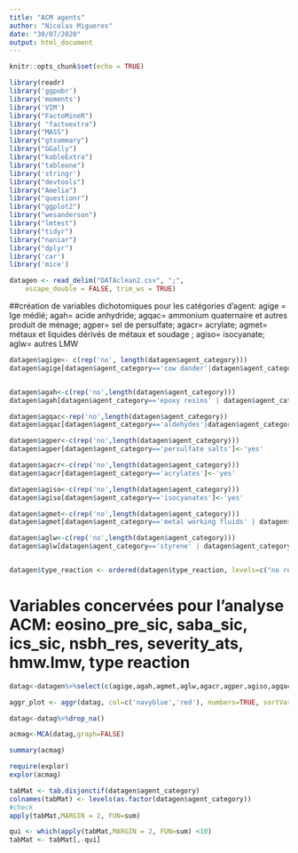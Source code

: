 ```yaml
---
title: "ACM agents"
author: "Nicolas Migueres"
date: "30/07/2020"
output: html_document
---
```


```r
knitr::opts_chunk$set(echo = TRUE)
```

```r

library(readr)
library('ggpubr')
library('moments')
library('VIM')
library("FactoMineR")
library( "factoextra")
library("MASS")
library("gtsummary")
library("GGally")
library("kableExtra")
library("tableone")
library('stringr')
library("devtools")
library("Amelia")
library("questionr")
library("ggplot2")
library("wesanderson")
library("lmtest")
library("tidyr")
library("naniar")
library("dplyr")
library('car')
library('mice')

```


```r
datagen <- read_delim("DATAclean2.csv", ";", 
    escape_double = FALSE, trim_ws = TRUE)
```


##création de variables dichotomiques pour les catégories d'agent: agige = Ige médié; agah= acide anhydride; agqac= ammonium quaternaire et autres produit de ménage; agper= sel de persulfate; agacr= acrylate; agmet= métaux et liquides dérivés de métaux et soudage ; agiso= isocyanate; aglw= autres LMW 
 
```r



datagen$agige<- c(rep('no', length(datagen$agent_category)))
datagen$agige[datagen$agent_category=='cow dander'|datagen$agent_category=='drugs'| datagen$agent_category=='fish/seafood'| datagen$agent_category=='enzymes'| datagen$agent_category=='flour/grains'|datagen$agent_category=='insects and derived products'| datagen$agent_category=='latex'| datagen$agent_category=='moulds' | datagen$agent_category=='ornemental plants'|datagen$agent_category=='rodents'| datagen$agent_category=='soybean flour'| datagen$agent_category=='spices' | datagen$agent_category=='storage mites'| datagen$agent_category=='various animals and derived products' | datagen$agent_category=='various plant-derived products'| datagen$agent_category== 'vegetal gums' | datagen$agent_category== 'wood dusts' ] <- 'yes'


datagen$agah<-c(rep('no',length(datagen$agent_category)))
datagen$agah[datagen$agent_category=='epoxy resins' | datagen$agent_category=='acid anhydrides']<-'yes'

datagen$agqac<-rep('no',length(datagen$agent_category))
datagen$agqac[datagen$agent_category=='aldehydes'|datagen$agent_category=='quaternary ammonium' |datagen$agent_category=='cleaning products/disinfectants'| datagen$agent_category=='amines' ]<- 'yes'

datagen$agper<-c(rep('no',length(datagen$agent_category)))
datagen$agper[datagen$agent_category=='persulfate salts']<-'yes'

datagen$agacr<-c(rep('no',length(datagen$agent_category)))
datagen$agacr[datagen$agent_category=='acrylates']<-'yes'

datagen$agiso<-c(rep('no',length(datagen$agent_category)))
datagen$agiso[datagen$agent_category=='isocyanates']<-'yes'

datagen$agmet<-c(rep('no',length(datagen$agent_category)))
datagen$agmet[datagen$agent_category=='metal working fluids' | datagen$agent_category=='metals' | datagen$agent_category== 'welding'] <-'yes'

datagen$aglw<-c(rep('no',length(datagen$agent_category)))
datagen$aglw[datagen$agent_category=='styrene' | datagen$agent_category=='resins/glues/paints-nos' | datagen$agent_category== 'reactive dye' | datagen$agent_category=='colophony' | datagen$agent_category=='lmw other'| datagen$agent_category== 'non-identified sensitizer' ] <-'yes'


datagen$type_reaction <- ordered(datagen$type_reaction, levels=c("no reaction","isolated early", "isolated late","dual"))

```

# Variables concervées pour l'analyse ACM: eosino_pre_sic, saba_sic, ics_sic, nsbh_res, severity_ats, hmw.lmw, type reaction

```r
datag<-datagen%>%select(c(agige,agah,agmet,aglw,agacr,agper,agiso,agqac,eosino_pre_sic.3,hmw.lmw,nsbh.res,saba_sic,ics_sic,nsbh.res,severity_ats,type_reaction))

aggr_plot <- aggr(datag, col=c('navyblue','red'), numbers=TRUE, sortVars=TRUE, labels=names(datag), cex.axis=.7, gap=3, ylab=c("Histogram of missing data","Pattern"))

datag<-datag%>%drop_na()

acmag<-MCA(datag,graph=FALSE)

summary(acmag)

require(explor)
explor(acmag)

```

```r
tabMat <- tab.disjonctif(datagen$agent_category)
colnames(tabMat) <- levels(as.factor(datagen$agent_category))
#check
apply(tabMat,MARGIN = 2, FUN=sum)

qui <- which(apply(tabMat,MARGIN = 2, FUN=sum) <10)
tabMat <- tabMat[,-qui]

```


